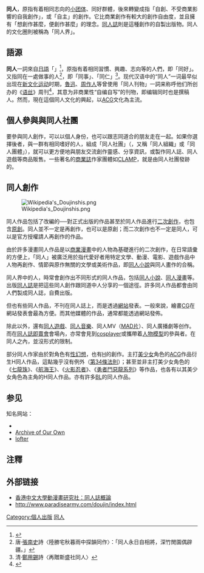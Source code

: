 {{Otheruse|同人}}
{{NOT|同志|同人本}}
{{多個問題|
{{Rough translation|time=2022-05-29T13:25:16+00:00}}
{{Refimprove |time=2009-08-08T23:32:54+00:00 }}
{{Original research|time=2012-11-12T06:46:15+00:00}}
}}
{{Doujin}}
'''同人'''，原指有着相同志向的[[小团体|小团体]]、同好群體，後來轉變成指「自創、不受商業影響的自我創作」，或「自主」的創作。它比商業創作有較大的創作自由度，並且擁有「想創作甚麼，便創作甚麼」的理念。[[同人誌|同人誌]]則是這種創作的自製出版物。同人的文化圈則被稱為「同人界」。

== 語源 ==
'''同人'''一詞來自[[日語|日語]]「{{lang|ja|どうじん}}」<ref>{{Cite book|title=网络时代的文学引渡|author=邵燕君|publisher=[[广西师范大学出版社|广西师范大学出版社]]|year=2015|isbn=978-7549577613|location=|pages=}}</ref>，原指有着相同習慣、興趣、志向等的人們，即「同好」。又指同在一處做事的人<ref>唐·[[張南史|張南史]]詩〈陸勝宅秋暮雨中探韻同作〉：「同人永日自相將，深竹閒園偶辟疆。」</ref>，即「同事」、「同仁」<ref>清·[[鄭用錫|鄭用錫]]詩〈再贈斯盛社同人〉</ref>。现代汉语中的“同人”一词最早似出现在[[新文化运动|新文化运动]]时期，[[魯迅|魯迅]]、[[周作人|周作人]]等曾使用「同人刊物」一詞来称呼他们所创办的《[[语丝|语丝]]》周刊<ref>{{Cite journal|title=我和《语丝》的始终|author=鲁迅|url=|journal=萌芽月刊|issue=2|doi=|others=|year=1930|volume=1}}</ref>，其意为非商業性“自编自写”的刊物，即编辑同时也是撰稿人。然而，現在這個同人文化的興起，以[[ACG|ACG]]文化為主流。

== 個人參與與同人社團 ==
要參與同人創作，可以以個人身份，也可以跟志同道合的朋友走在一起。如果你選擇後者，與一群有相同嗜好的人，組成「同人社團」（{{lang|ja|同人サークル}}，又稱「同人組織」或「同人團體」），就可以更方便地與朋友交流創作靈感、分享資訊，或製作同人誌、同人遊戲等商品販售。一些著名的[[商業誌|商業誌]]作家團體如[[CLAMP|CLAMP]]，就是由同人社團發跡的。

== 同人創作 ==
[[File:Wikipedia's_Doujinshis.png|thumb]]

同人作品包括了改編的──對正式出版的作品甚至於同人作品進行[[二次創作|二次創作]]，也包含[[原創|原創]]。同人並不一定是再創作，也可以是原創；而二次創作也不一定是同人，可以是官方授權請人再創作的作品。

由於許多漫畫同人作品是以[[商業漫畫|商業漫畫]]中的人物為基礎進行的二次創作，在日常語彙的方便上，「同人」被廣泛用於指代愛好者用特定文學、動漫、電影、遊戲作品中人物再創作、情節與原作無關的文學或美術作品，即[[同人小說|同人小說]]與同人畫作的合稱。

同人界中的人，時常會創作出不同形式的同人作品，包括[[同人小說|同人小說]]、[[同人誌#漫畫上的同人誌|同人漫畫]]等。出版[[同人誌|同人誌]]是把這些同人創作跟同道中人分享的一個途徑。許多同人作品都會由同人們製成同人誌，自費出版。

但也有些同人作品，不刊在同人誌上，而是透過[[網站|網站]]發表。一般來說，繪畫[[计算机图形|CG]]在網站發表會最為方便。而其他媒體的作品，通常都能透過網站發佈。

除此以外，還有[[同人遊戲|同人遊戲]]、[[同人音樂|同人音樂]]、同人MV（[[MAD片|MAD片]]）、同人廣播劇等创作。而在[[同人誌即賣會|同人誌即賣會]]會場內，亦常會見到[[cosplayer|cosplayer]]或攜帶着[[人物模型|人物模型]]的參與者。在同人之內，並沒形式的限制。

部分同人作家由於對角色有[[性幻想|性幻想]]，也有[[H_(日語)|H]]的創作。主打[[美少女|美少女]]角色的[[ACG|ACG]]作品衍生H同人作品，這點幾乎沒有例外（[[第34條法則|第34條法則]]）；甚至並非主打美少女角色的《[[七龍珠|七龍珠]]》、《[[航海王|航海王]]》、《[[火影忍者|火影忍者]]》、《[[勇者鬥惡龍系列|勇者鬥惡龍系列]]》等作品，也各有以其美少女角色為主角的H同人作品。亦有許多[[BL_(和製英語)|BL]]的同人作品。

== 参见 ==
知名网站：
* {{link-en|FanFiction|FanFiction.Net}}
* [[Archive_of_Our_Own|Archive of Our Own]]
* [[lofter|lofter]]

== 注釋 ==
{{reflist}}

== 外部链接 ==
* [http://www.cuhkacs.org/8/04_study_doujinintro.html 香港中文大學動漫畫研究社：同人誌概論] {{Wayback|url=http://www.cuhkacs.org/8/04_study_doujinintro.html |date=20200716181737 }}
* http://www.paradisearmy.com/doujin/index.html {{Wayback|url=http://www.paradisearmy.com/doujin/index.html |date=20201227003937 }}

{{御宅族}}

[[Category:個人出版|Category:個人出版]]
[[Category:同人|]]